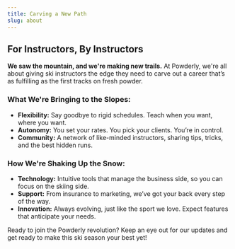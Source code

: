 ```yaml
---
title: Carving a New Path
slug: about
---
```


## For Instructors, By Instructors

**We saw the mountain, and we're making new trails.** At Powderly, we're all about giving ski instructors the edge they need to carve out a career that’s as fulfilling as the first tracks on fresh powder.

### What We're Bringing to the Slopes:
- **Flexibility:** Say goodbye to rigid schedules. Teach when you want, where you want.
- **Autonomy:** You set your rates. You pick your clients. You’re in control.
- **Community:** A network of like-minded instructors, sharing tips, tricks, and the best hidden runs.

### How We're Shaking Up the Snow:
- **Technology:** Intuitive tools that manage the business side, so you can focus on the skiing side.
- **Support:** From insurance to marketing, we’ve got your back every step of the way.
- **Innovation:** Always evolving, just like the sport we love. Expect features that anticipate your needs.

Ready to join the Powderly revolution? Keep an eye out for our updates and get ready to make this ski season your best yet!